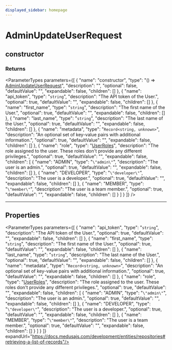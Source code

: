 ```yaml
---
displayed_sidebar: homepage
---
```



# AdminUpdateUserRequest

## constructor

### Returns

<ParameterTypes parameters={[
  {
    "name": "constructor",
    "type": "() => [AdminUpdateUserRequest](medusa.AdminUpdateUserRequest.mdx)",
    "description": "",
    "optional": false,
    "defaultValue": "",
    "expandable": false,
    "children": []
  },
  {
    "name": "api_token",
    "type": "`string`",
    "description": "The API token of the User.",
    "optional": true,
    "defaultValue": "",
    "expandable": false,
    "children": []
  },
  {
    "name": "first_name",
    "type": "`string`",
    "description": "The first name of the User.",
    "optional": true,
    "defaultValue": "",
    "expandable": false,
    "children": []
  },
  {
    "name": "last_name",
    "type": "`string`",
    "description": "The last name of the User.",
    "optional": true,
    "defaultValue": "",
    "expandable": false,
    "children": []
  },
  {
    "name": "metadata",
    "type": "`Record<string, unknown>`",
    "description": "An optional set of key-value pairs with additional information.",
    "optional": true,
    "defaultValue": "",
    "expandable": false,
    "children": []
  },
  {
    "name": "role",
    "type": "[UserRoles](../../entities/enums/entities.UserRoles.mdx)",
    "description": "The role assigned to the user. These roles don't provide any different privileges.",
    "optional": true,
    "defaultValue": "",
    "expandable": false,
    "children": [
      {
        "name": "ADMIN",
        "type": "`\"admin\"`",
        "description": "The user is an admin.",
        "optional": true,
        "defaultValue": "",
        "expandable": false,
        "children": []
      },
      {
        "name": "DEVELOPER",
        "type": "`\"developer\"`",
        "description": "The user is a developer.",
        "optional": true,
        "defaultValue": "",
        "expandable": false,
        "children": []
      },
      {
        "name": "MEMBER",
        "type": "`\"member\"`",
        "description": "The user is a team member.",
        "optional": true,
        "defaultValue": "",
        "expandable": false,
        "children": []
      }
    ]
  }
]} />

___

## Properties

<ParameterTypes parameters={[
  {
    "name": "api_token",
    "type": "`string`",
    "description": "The API token of the User.",
    "optional": true,
    "defaultValue": "",
    "expandable": false,
    "children": []
  },
  {
    "name": "first_name",
    "type": "`string`",
    "description": "The first name of the User.",
    "optional": true,
    "defaultValue": "",
    "expandable": false,
    "children": []
  },
  {
    "name": "last_name",
    "type": "`string`",
    "description": "The last name of the User.",
    "optional": true,
    "defaultValue": "",
    "expandable": false,
    "children": []
  },
  {
    "name": "metadata",
    "type": "`Record<string, unknown>`",
    "description": "An optional set of key-value pairs with additional information.",
    "optional": true,
    "defaultValue": "",
    "expandable": false,
    "children": []
  },
  {
    "name": "role",
    "type": "[UserRoles](../../entities/enums/entities.UserRoles.mdx)",
    "description": "The role assigned to the user. These roles don't provide any different privileges.",
    "optional": true,
    "defaultValue": "",
    "expandable": false,
    "children": [
      {
        "name": "ADMIN",
        "type": "`\"admin\"`",
        "description": "The user is an admin.",
        "optional": true,
        "defaultValue": "",
        "expandable": false,
        "children": []
      },
      {
        "name": "DEVELOPER",
        "type": "`\"developer\"`",
        "description": "The user is a developer.",
        "optional": true,
        "defaultValue": "",
        "expandable": false,
        "children": []
      },
      {
        "name": "MEMBER",
        "type": "`\"member\"`",
        "description": "The user is a team member.",
        "optional": true,
        "defaultValue": "",
        "expandable": false,
        "children": []
      }
    ]
  }
]} expandUrl="https://docs.medusajs.com/development/entities/repositories#retrieving-a-list-of-records"/>

